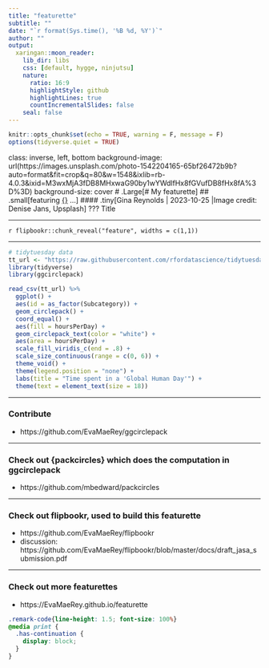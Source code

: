 ```yaml
---
title: "featurette"
subtitle: ""
date: "`r format(Sys.time(), '%B %d, %Y')`"
author: ""
output:
  xaringan::moon_reader:
    lib_dir: libs
    css: [default, hygge, ninjutsu]
    nature:
      ratio: 16:9
      highlightStyle: github
      highlightLines: true
      countIncrementalSlides: false
    seal: false
---
```





```r
knitr::opts_chunk$set(echo = TRUE, warning = F, message = F)
options(tidyverse.quiet = TRUE)
```

class: inverse, left, bottom
background-image: url(https://images.unsplash.com/photo-1542204165-65bf26472b9b?auto=format&fit=crop&q=80&w=1548&ixlib=rb-4.0.3&ixid=M3wxMjA3fDB8MHxwaG90by1wYWdlfHx8fGVufDB8fHx8fA%3D%3D)
background-size: cover
# .Large[# My featurette]
## .small[featuring [{}]() ...]
#### .tiny[Gina Reynolds | 2023-10-25 |Image credit: Denise Jans, Upsplash]
???
Title 

---


`r flipbookr::chunk_reveal("feature", widths = c(1,1))`

---

```r
# tidytuesday data
tt_url <- "https://raw.githubusercontent.com/rfordatascience/tidytuesday/master/data/2023/2023-09-12/global_human_day.csv" 
library(tidyverse)
library(ggcirclepack)

read_csv(tt_url) %>% 
  ggplot() + 
  aes(id = as_factor(Subcategory)) + 
  geom_circlepack() + 
  coord_equal() +
  aes(fill = hoursPerDay) + 
  geom_circlepack_text(color = "white") + 
  aes(area = hoursPerDay) + 
  scale_fill_viridis_c(end = .8) +
  scale_size_continuous(range = c(0, 6)) + 
  theme_void() + 
  theme(legend.position = "none") +
  labs(title = "Time spent in a 'Global Human Day'") + 
  theme(text = element_text(size = 18))
```


---

### Contribute

- https://github.com/EvaMaeRey/ggcirclepack

---



### Check out {packcircles} which does the computation in ggcirclepack

- https://github.com/mbedward/packcircles

---

### Check out flipbookr, used to build this featurette

- https://github.com/EvaMaeRey/flipbookr
- discussion: https://github.com/EvaMaeRey/flipbookr/blob/master/docs/draft_jasa_submission.pdf 

---

### Check out more featurettes

- https://EvaMaeRey.github.io/featurette




```css
.remark-code{line-height: 1.5; font-size: 100%}
@media print {
  .has-continuation {
    display: block;
  }
}
```

